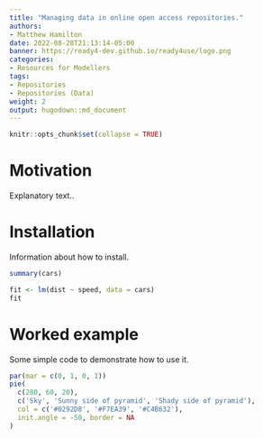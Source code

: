 ```yaml
---
title: "Managing data in online open access repositories."
authors: 
- Matthew Hamilton
date: 2022-08-28T21:13:14-05:00
banner: https://ready4-dev.github.io/ready4use/logo.png
categories: 
- Resources for Modellers
tags: 
- Repositories
- Repositories (Data)
weight: 2
output: hugodown::md_document
---
```


```r
knitr::opts_chunk$set(collapse = TRUE)
```

# Motivation

Explanatory text..


# Installation

Information about how to install.

```r
summary(cars)

fit <- lm(dist ~ speed, data = cars)
fit
```

# Worked example

Some simple code to demonstrate how to use it.

```r
par(mar = c(0, 1, 0, 1))
pie(
  c(280, 60, 20),
  c('Sky', 'Sunny side of pyramid', 'Shady side of pyramid'),
  col = c('#0292D8', '#F7EA39', '#C4B632'),
  init.angle = -50, border = NA
)
```
